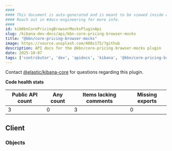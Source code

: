 ```yaml
---
####
#### This document is auto-generated and is meant to be viewed inside our experimental, new docs system.
#### Reach out in #docs-engineering for more info.
####
id: kibKbnCorePricingBrowserMocksPluginApi
slug: /kibana-dev-docs/api/kbn-core-pricing-browser-mocks
title: "@kbn/core-pricing-browser-mocks"
image: https://source.unsplash.com/400x175/?github
description: API docs for the @kbn/core-pricing-browser-mocks plugin
date: 2025-10-07
tags: ['contributor', 'dev', 'apidocs', 'kibana', '@kbn/core-pricing-browser-mocks']
---
```




Contact [@elastic/kibana-core](https://github.com/orgs/elastic/teams/kibana-core) for questions regarding this plugin.

**Code health stats**

| Public API count  | Any count | Items lacking comments | Missing exports |
|-------------------|-----------|------------------------|-----------------|
| 3 | 0 | 3 | 0 |

## Client

### Objects
<DocDefinitionList data={kbnCorePricingBrowserMocksObj.client.objects}/>

